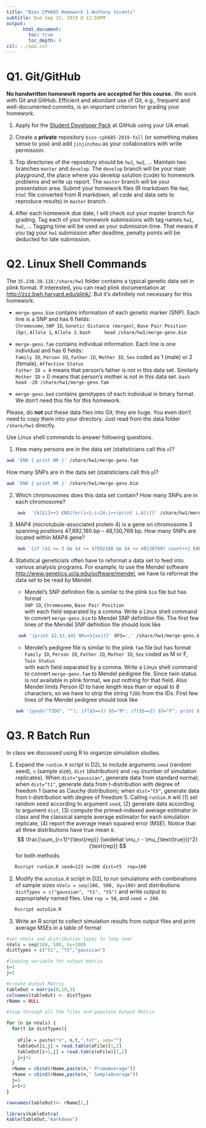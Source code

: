 ```yaml
---
title: "Bios CPH685 Homework 1-Anthony Vicenti"
subtitle: Due Sep 25, 2019 @ 11:59PM
output: 
      html_document:
        toc: true
        toc_depth: 4
csl: ../apa.csl
---
```

# Q1. Git/GitHub

**No handwritten homework reports are accepted for this course.** We work with Git and GitHub. Efficient and abundant use of Git, e.g., frequent and well-documented commits, is an important criterion for grading your homework.

1. Apply for the [Student Developer Pack](https://education.github.com/pack) at GitHub using your UA email.

2. Create a **private** repository `bios-cph685-2019-fall` (or something makes sense to you) and add `jinjinzhou` as your collaborators with write permission.

3. Top directories of the repository should be `hw1`, `hw2`, ... Maintain two branches `master` and `develop`. The `develop` branch will be your main playground, the place where you develop solution (code) to homework problems and write up report. The `master` branch will be your presentation area. Submit your homework files (R markdown file `Rmd`, `html` file converted from R markdown, all code and data sets to reproduce results) in `master` branch.

4. After each homework due date, I will check out your master branch for grading. Tag each of your homework submissions with tag names `hw1`, `hw2`, ... Tagging time will be used as your submission time. That means if you tag your `hw1` submission after deadline, penalty points will be deducted for late submission.

# Q2. Linux Shell Commands

The `35.230.38.116:/share/hw1` folder contains a typical genetic data set in plink format. If interested, you can read plink documentation at <http://zzz.bwh.harvard.edu/plink/>. But it's definitely not necessary for this homework.

- `merge-geno.bim` contains information of each genetic marker (SNP). Each line is a SNP and has 6 fields:  
`Chromosome`, `SNP ID`, `Genetic Distance (morgan)`, `Base Pair Position (bp)`, `Allele 1`, `Allele 2`.
    ```bash
    head /share/hw1/merge-geno.bim
    ```

- `merge-geno.fam` contains individual information. Each line is one individual and has 6 fields:  
`Family ID`, `Person ID`, `Father ID`, `Mother ID`, `Sex` coded as 1 (male) or 2 (female), `Affection Status`  
`Father ID = 0` means that person's father is not in this data set. Similarly `Mother ID` = 0 means that person's mother is not in this data set.
    ```bash
    head -20 /share/hw1/merge-geno.fam
    ```

- `merge-geno.bed` contains genotypes of each individual in binary format. We don't need this file for this homework.

Please, do **not** put these data files into Git; they are huge. You even don't need to copy them into your directory. Just read from the data folder `/share/hw1` directly.

Use Linux shell commands to answer following questions. 

1. 
How many persons are in the data set (statisticians call this `n`)? 
```bash
awk 'END { print NR }' /share/hw1/merge-geno.fam
```
How many SNPs are in the data set (statisticians call this `p`)?
```bash
awk 'END { print NR }' /share/hw1/merge-geno.bim
```


2. Which chromosomes does this data set contain? How many SNPs are in each chromosome?
```bash
    awk  '{A[$1]++} END{for(i=1;i<24;i++)print i,A[i]}' /share/hw1/merge-geno.bim
```


3. MAP4 (microtubule-associated protein 4) is a gene on chromosome 3 spanning positions 47,892,180 bp -- 48,130,769 bp. How many SNPs are located within MAP4 gene?

```bash
    awk '{if ($1 == 3 && $4 >= 47892180 && $4 <= 48130769) count++} END{print count}' /share/hw1/merge-geno.bim
```

4. Statistical geneticists often have to reformat a data set to feed into various analysis programs. For example, to use the Mendel software <http://www.genetics.ucla.edu/software/mendel>, we have to reformat the data set to be read by Mendel.

      - Mendel's SNP definition file is similar to the plink `bim` file but has format  
      `SNP ID`, `Chromosome`, `Base Pair Position`  
      with each field separated by a comma. Write a Linux shell command to convert `merge-geno.bim` to Mendel SNP definition file. The first few lines of the Mendel SNP definition file should look like
```bash
    awk '{print $2,$1,$4} NR==5{exit}' OFS=',' /share/hw1/merge-geno.bim 
```
    
    - Mendel's pedigree file is similar to the plink `fam` file but has format  
    `Family ID`, `Person ID`, `Father ID`, `Mother ID`, `Sex` coded as M or F, `Twin Status`  
    with each field separated by a comma. Write a Linux shell command to convert `merge-geno.fam` to Mendel pedigree file. Since twin status is not available in plink format, we put nothing for that field. Also Mendel limits Person ID to have length less than or equal to 8 characters, so we have to strip the string `T2DG` from the IDs. First few lines of the Mendel pedigree should look like
```bash
   awk '{gsub("T2DG", ""); if($5==1) $5="M"; if($5==2) $5="F"; print $1,$2,$3,$4,$5,""} NR==5{exit}' OFS=',' /share/hw1/merge-geno.fam
```

# Q3. R Batch Run

In class we discussed using R to organize simulation studies. 

1. Expand the `runSim.R`  script in D2L to include arguments `seed` (random seed), `n` (sample size), `dist` (distribution) and `rep` (number of simulation replicates). When `dist="gaussian"`, generate data from standard normal; when `dist="t1"`, generate data from t-distribution with degree of freedom 1 (same as Cauchy distribution); when `dist="t5"`, generate data from t-distribution with degree of freedom 5. Calling `runSim.R` will (1) set random seed according to argument `seed`, (2) generate data according to argument `dist`, (3) compute the primed-indexed average estimator in class and the classical sample average estimator for each simulation replicate, (4) report the average mean squared error (MSE). Notice that all three distributions have true mean `0`. 
$$
  \frac{\sum_{r=1}^{\text{rep}} (\widehat \mu_r - \mu_{\text{true}})^2}{\text{rep}}
$$
for both methods.

```bash
   Rscript runSim.R seed=123 n=100 dist=t5  rep=100
```

2. Modify the `autoSim.R` script in D2L to run simulations with combinations of sample sizes `nVals = seq(100, 500, by=100)` and distributions `distTypes = c("gaussian", "t1", "t5")` and write output to appropriately named files. Use `rep = 50`, and `seed = 280`. 

```bash
   Rscript autoSim.R
```

3. Write an R script to collect simulation results from output files and print average MSEs in a table of format


```R
#set nVals and distribution types to loop over
nVals = seq(100, 500, by=100)
distTypes = c("t1", "t5","gaussian")

#looping variable for output matrix
i=1
j=1

#create Output Matrix
tableOut = matrix(0,10,3)
colnames(tableOut) <- distTypes
rName = NULL

#loop through all the files and populate Output Matrix

for (n in nVals) {
  for(t in distTypes){
    
    oFile = paste("n", n,t,".txt", sep="")
    tableOut[i,j] = read.table(oFile)[1,2] 
    tableOut[i+1,j] = read.table(oFile)[2,2]
    j=j+1
  }
  rName = cbind(rName,paste(n," PrimeAverage"))
  rName = cbind(rName,paste(n," SampleAverage"))
  j=1
  i=i+2
}

rownames(tableOut)<- rName[1,]

library(kableExtra)
kable(tableOut,"markdown")
```

